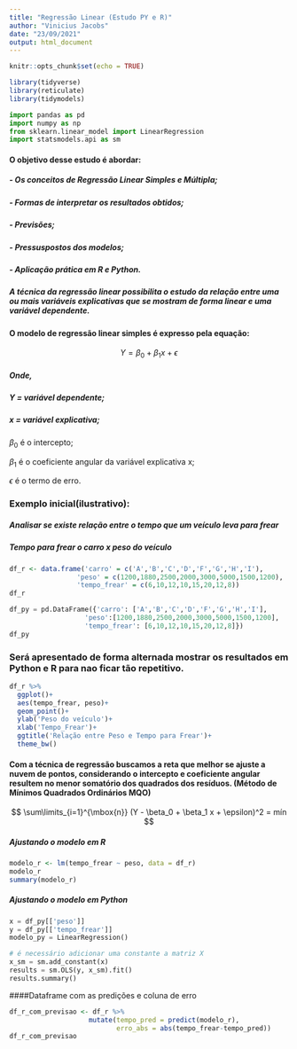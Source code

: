 ```yaml
---
title: "Regressão Linear (Estudo PY e R)"
author: "Vinicius Jacobs"
date: "23/09/2021"
output: html_document
---
```


```r
knitr::opts_chunk$set(echo = TRUE)
```

```r
library(tidyverse)
library(reticulate)
library(tidymodels)

```

```python
import pandas as pd
import numpy as np
from sklearn.linear_model import LinearRegression
import statsmodels.api as sm
```





#### **O objetivo desse estudo é abordar:** 
##### - Os conceitos de Regressão Linear **Simples e Múltipla**;
##### - Formas de **interpretar** os resultados obtidos;
##### **- Previsões**; 
##### - **Pressuspostos** dos modelos; 
##### - Aplicação prática em **R e Python**. 

##### A técnica da regressão linear possibilita o estudo da relação entre uma ou mais variáveis explicativas que se mostram de forma **linear** e uma variável dependente. 

#### O modelo de regressão linear simples é expresso pela **equação**: 
$$
Y = \beta_0 + \beta_1 x + \epsilon
$$

##### Onde,
##### Y = variável dependente;
##### x = variável explicativa;
$\beta_0$ é o intercepto;   

$\beta_1$ é o coeficiente angular da variável explicativa x;

$\epsilon$ é o termo de erro.


### Exemplo inicial(ilustrativo): 
##### Analisar se existe relação entre o tempo que um veículo leva para frear
##### Tempo para frear o carro x peso do veículo

```r
df_r <- data.frame('carro' = c('A','B','C','D','F','G','H','I'),
                 'peso' = c(1200,1880,2500,2000,3000,5000,1500,1200),
                 'tempo_frear' = c(6,10,12,10,15,20,12,8))
df_r

```


```python

df_py = pd.DataFrame({'carro': ['A','B','C','D','F','G','H','I'],
                   'peso':[1200,1880,2500,2000,3000,5000,1500,1200],
                   'tempo_frear': [6,10,12,10,15,20,12,8]})
df_py

```

### Será apresentado de forma alternada mostrar os resultados em Python e R para nao ficar tão repetitivo. 

```r
df_r %>% 
  ggplot()+
  aes(tempo_frear, peso)+
  geom_point()+
  ylab('Peso do veículo')+
  xlab('Tempo_Frear')+
  ggtitle('Relação entre Peso e Tempo para Frear')+
  theme_bw()

```

#### Com a técnica de regressão buscamos a reta que melhor se ajuste a nuvem de pontos, considerando o intercepto e coeficiente angular resultem no menor somatório dos quadrados dos resíduos. (Método de Mínimos Quadrados Ordinários MQO) 

$$
\sum\limits_{i=1}^{\mbox{n}} (Y - \beta_0 + \beta_1 x + \epsilon)^2 = mín
$$

##### Ajustando o modelo em R
```r
modelo_r <- lm(tempo_frear ~ peso, data = df_r)
modelo_r
summary(modelo_r)
```

##### Ajustando o modelo em Python
```python
x = df_py[['peso']]
y = df_py[['tempo_frear']]
modelo_py = LinearRegression()

```
 
```python
# é necessário adicionar uma constante a matriz X
x_sm = sm.add_constant(x)
results = sm.OLS(y, x_sm).fit()
results.summary()
```

####Dataframe com as predições e coluna de erro
 
```r

df_r_com_previsao <- df_r %>% 
                    mutate(tempo_pred = predict(modelo_r),
                           erro_abs = abs(tempo_frear-tempo_pred))
df_r_com_previsao


```




 

